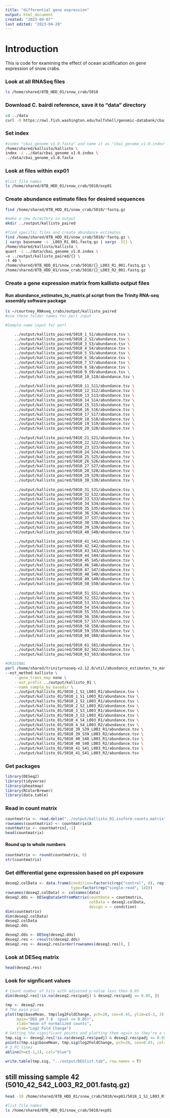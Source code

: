 ```yaml
---
title: "differential gene expression"
output: html_document
created: "2023-04-07"
last edited: "2023-04-20"
---
```


# Introduction

This is code for examining the effect of ocean acidification on gene expression of snow crabs.

### Look at all RNASeq files

```bash
ls /home/shared/8TB_HDD_01/snow_crab/5010
```

### Download C. bairdi reference, save it to "data" directory

```bash
cd ../data
curl -O https://owl.fish.washington.edu/halfshell/genomic-databank/cbai_genome_v1.0.fasta
```

### Set index

```bash
#index "cbai_genome_v1.0.fasta" and name it as "cbai_genome_v1.0.index"
/home/shared/kallisto/kallisto \
index -i ../data/cbai_genome_v1.0.index \  
../data/cbai_genome_v1.0.fasta
```

### Look at files within exp01

```bash
#list file names
ls /home/shared/8TB_HDD_01/snow_crab/5010/exp01
```

### Create abundance estimate files for desired sequences


```bash
find /home/shared/8TB_HDD_01/snow_crab/5010/*fastq.gz
```

```bash
#make a new directory in output
mkdir ../output/kallisto_paired

#find specific files and create abundance estimates
find /home/shared/8TB_HDD_01/snow_crab/5010/*fastq.gz \
| xargs basename -s _L003_R1_001.fastq.gz | xargs -I{} \
/home/shared/kallisto/kallisto \
quant -i ../data/cbai_genome_v1.0.index \
-o ../output/kallisto_paired/{} \
-t 40 \
/home/shared/8TB_HDD_01/snow_crab/5010/{}_L003_R1_001.fastq.gz \
/home/shared/8TB_HDD_01/snow_crab/5010/{}_L003_R2_001.fastq.gz
```

### Create a gene expression matrix from kallisto output files

#### Run abundance_estimates_to_matrix.pl script from the Trinity RNA-seq assembly software package 

```bash
ls ~/courtney_RNAseq_crabs/output/kallisto_paired
#use these folder names for perl input
```



```bash
#Sample name input for perl

    ../output/kallisto_paired/5010_1_S1/abundance.tsv \
    ../output/kallisto_paired/5010_2_S2/abundance.tsv \
    ../output/kallisto_paired/5010_3_S3/abundance.tsv \
    ../output/kallisto_paired/5010_4_S4/abundance.tsv \
    ../output/kallisto_paired/5010_5_S5/abundance.tsv \
    ../output/kallisto_paired/5010_6_S6/abundance.tsv \
    ../output/kallisto_paired/5010_7_S7/abundance.tsv \
    ../output/kallisto_paired/5010_8_S8/abundance.tsv \
    ../output/kallisto_paired/5010_9_S9/abundance.tsv \
    ../output/kallisto_paired/5010_10_S10/abundance.tsv \
    
    ../output/kallisto_paired/5010_11_S11/abundance.tsv \
    ../output/kallisto_paired/5010_12_S12/abundance.tsv \
    ../output/kallisto_paired/5010_13_S13/abundance.tsv \
    ../output/kallisto_paired/5010_14_S14/abundance.tsv \
    ../output/kallisto_paired/5010_15_S15/abundance.tsv \
    ../output/kallisto_paired/5010_16_S16/abundance.tsv \
    ../output/kallisto_paired/5010_17_S17/abundance.tsv \
    ../output/kallisto_paired/5010_18_S18/abundance.tsv \
    ../output/kallisto_paired/5010_19_S19/abundance.tsv \
    ../output/kallisto_paired/5010_20_S20/abundance.tsv \
    
    ../output/kallisto_paired/5010_21_S21/abundance.tsv \
    ../output/kallisto_paired/5010_22_S22/abundance.tsv \
    ../output/kallisto_paired/5010_23_S23/abundance.tsv \
    ../output/kallisto_paired/5010_24_S24/abundance.tsv \
    ../output/kallisto_paired/5010_25_S25/abundance.tsv \
    ../output/kallisto_paired/5010_26_S26/abundance.tsv \
    ../output/kallisto_paired/5010_27_S27/abundance.tsv \
    ../output/kallisto_paired/5010_28_S28/abundance.tsv \
    ../output/kallisto_paired/5010_29_S29/abundance.tsv \
    ../output/kallisto_paired/5010_30_S30/abundance.tsv \
    
    ../output/kallisto_paired/5010_31_S31/abundance.tsv \
    ../output/kallisto_paired/5010_32_S32/abundance.tsv \
    ../output/kallisto_paired/5010_33_S33/abundance.tsv \
    ../output/kallisto_paired/5010_34_S34/abundance.tsv \
    ../output/kallisto_paired/5010_35_S35/abundance.tsv \
    ../output/kallisto_paired/5010_36_S36/abundance.tsv \
    ../output/kallisto_paired/5010_37_S37/abundance.tsv \
    ../output/kallisto_paired/5010_38_S38/abundance.tsv \
    ../output/kallisto_paired/5010_39_S39/abundance.tsv \
    ../output/kallisto_paired/5010_40_S40/abundance.tsv \
    
    ../output/kallisto_paired/5010_41_S41/abundance.tsv \
    ../output/kallisto_paired/5010_42_S42/abundance.tsv \
    ../output/kallisto_paired/5010_43_S43/abundance.tsv \
    ../output/kallisto_paired/5010_44_S44/abundance.tsv \
    ../output/kallisto_paired/5010_45_S45/abundance.tsv \
    ../output/kallisto_paired/5010_46_S46/abundance.tsv \
    ../output/kallisto_paired/5010_47_S47/abundance.tsv \
    ../output/kallisto_paired/5010_48_S48/abundance.tsv \
    ../output/kallisto_paired/5010_49_S49/abundance.tsv \
    ../output/kallisto_paired/5010_50_S50/abundance.tsv \
    
    ../output/kallisto_paired/5010_51_S51/abundance.tsv \
    ../output/kallisto_paired/5010_52_S52/abundance.tsv \
    ../output/kallisto_paired/5010_53_S53/abundance.tsv \
    ../output/kallisto_paired/5010_54_S54/abundance.tsv \
    ../output/kallisto_paired/5010_55_S55/abundance.tsv \
    ../output/kallisto_paired/5010_56_S56/abundance.tsv \
    ../output/kallisto_paired/5010_57_S57/abundance.tsv \
    ../output/kallisto_paired/5010_58_S58/abundance.tsv \
    ../output/kallisto_paired/5010_59_S59/abundance.tsv \
    ../output/kallisto_paired/5010_60_S60/abundance.tsv \
    
    ../output/kallisto_paired/5010_61_S61/abundance.tsv \
    ../output/kallisto_paired/5010_62_S62/abundance.tsv \
    ../output/kallisto_paired/5010_63_S63/abundance.tsv

```

```bash
#ORIGINAL
perl /home/shared/trinityrnaseq-v2.12.0/util/abundance_estimates_to_matrix.pl \
--est_method kallisto \
    --gene_trans_map none \
    --out_prefix ../output/kallisto_01 \
    --name_sample_by_basedir \
    ../output/kallisto_01/5010_1_S1_L003_R1/abundance.tsv \
    ../output/kallisto_01/5010_1_S1_L003_R2/abundance.tsv \
    ../output/kallisto_01/5010_2_S2_L003_R1/abundance.tsv \
    ../output/kallisto_01/5010_2_S2_L003_R2/abundance.tsv \
    ../output/kallisto_01/5010_3_S3_L003_R1/abundance.tsv \
    ../output/kallisto_01/5010_3_S3_L003_R2/abundance.tsv \
    ../output/kallisto_01/5010_4_S4_L003_R1/abundance.tsv \
    ../output/kallisto_01/5010_4_S4_L003_R2/abundance.tsv \
    ../output/kallisto_01/5010_39_S39_L003_R1/abundance.tsv \
    ../output/kallisto_01/5010_39_S39_L003_R2/abundance.tsv \
    ../output/kallisto_01/5010_40_S40_L003_R1/abundance.tsv \
    ../output/kallisto_01/5010_40_S40_L003_R2/abundance.tsv \
    ../output/kallisto_01/5010_41_S41_L003_R1/abundance.tsv \
    ../output/kallisto_01/5010_41_S41_L003_R2/abundance.tsv
```

### Get packages

```r
library(DESeq2)
library(tidyverse)
library(pheatmap)
library(RColorBrewer)
library(data.table)
```

### Read in count matrix

```r
countmatrix <- read.delim("../output/kallisto_01.isoform.counts.matrix", header = TRUE, sep = '\t')
rownames(countmatrix) <- countmatrix$X
countmatrix <- countmatrix[,-1]
head(countmatrix)
```

#### Round up to whole numbers

```r
countmatrix <- round(countmatrix, 0)
str(countmatrix)
```

### Get differential gene expression based on pH exposure

```r
deseq2.colData <- data.frame(condition=factor(c(rep("control", 8), rep("low pH", 6))), 
                             type=factor(rep("single-read", 14)))
rownames(deseq2.colData) <- colnames(data)
deseq2.dds <- DESeqDataSetFromMatrix(countData = countmatrix,
                                     colData = deseq2.colData, 
                                     design = ~ condition)
dim(countmatrix)
dim(deseq2.colData)
deseq2.colData
deseq2.dds
```

```r
deseq2.dds <- DESeq(deseq2.dds)
deseq2.res <- results(deseq2.dds)
deseq2.res <- deseq2.res[order(rownames(deseq2.res)), ]
```

### Look at DESeq matrix

```r
head(deseq2.res)
```

### Look for signficant values

```r
# Count number of hits with adjusted p-value less then 0.05
dim(deseq2.res[!is.na(deseq2.res$padj) & deseq2.res$padj <= 0.05, ])
```

```r
tmp <- deseq2.res
# The main plot
plot(tmp$baseMean, tmp$log2FoldChange, pch=20, cex=0.45, ylim=c(-3, 3), log="x", col="darkgray",
     main="DEG pH 7.8  (pval <= 0.05)",
     xlab="mean of normalized counts",
     ylab="Log2 Fold Change")
# Getting the significant points and plotting them again so they're a different color
tmp.sig <- deseq2.res[!is.na(deseq2.res$padj) & deseq2.res$padj <= 0.05, ]
points(tmp.sig$baseMean, tmp.sig$log2FoldChange, pch=20, cex=0.45, col="red")
# 2 FC lines
abline(h=c(-1,1), col="blue")
```

```r
write.table(tmp.sig, "../output/DEGlist.tab", row.names = T)
```

## still missing sample 42 (5010_42_S42_L003_R2_001.fastq.gz)


```bash
head -10 /home/shared/8TB_HDD_01/snow_crab/5010/exp01/5010_1_S1_L003_R1_001.fastq.gz
```

```bash
#list file names
ls /home/shared/8TB_HDD_01/snow_crab/5010/exp01
```
